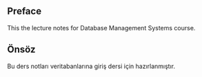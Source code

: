 
::: {.content-visible when-profile="en"}
# Preface {.unnumbered}
:::

::: {.content-visible when-profile="en"}
This the lecture notes for Database Management Systems course.
:::


::: {.content-visible when-profile="tr"}
# Önsöz {.unnumbered}
:::


::: {.content-visible when-profile="tr"}
Bu ders notları veritabanlarına giriş dersi için hazırlanmıştır.

:::







